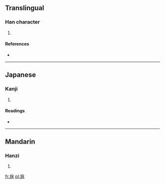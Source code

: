 ==Translingual==

===Han character===
{{Han char|rn=43|rad=尢|as=06|sn=9|four=|canj=大山弓尸木 (KUNSD)}}

# {{defn|Han|sort=尢06}}

====References====
* {{Han ref|kx=0298.230|dkj=07572|dj=0593.290|hdz=10554.110|uh=5C2E|ud=23598}}

----

==Japanese==

===Kanji===
{{ja-kanji|grade=|rs=尢06}}

# {{defn|lang=ja|sort=尢06}}

====Readings====
* {{ja-readings|on=[[た]] (ta)|kun=[[あしなえ]] (ashinae), [[せむし]] (semushi)}}

----

==Mandarin==

===Hanzi===
{{cmn-hanzi|pin=[[duò]] ([[duo4]])|wg=to<sup>4</sup>}}

# {{defn|lang=cmn|sort=尢06}}

[[fr:尮]]
[[pl:尮]]